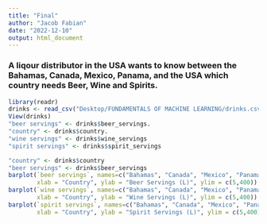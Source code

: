 ```yaml
---
title: "Final"
author: "Jacob Fabian"
date: "2022-12-10"
output: html_document
---
```

### A liqour distributor in the USA wants to know between the Bahamas, Canada, Mexico, Panama, and the USA which country needs Beer, Wine and Spirits.

```r
library(readr)
drinks <- read_csv("Desktop/FUNDAMENTALS OF MACHINE LEARNING/drinks.csv")
View(drinks)
"beer servings" <- drinks$beer_servings.
"country" <- drinks$country.
"wine servings" <- drinks$wine_servings
"spirit servings" <- drinks$spirit_servings
```
```r
"country" <- drinks$country
"beer servings" <- drinks$beer_servings
barplot(`beer servings`, names=c("Bahamas", "Canada", "Mexico", "Panama", "USA"),
        xlab = "Country", ylab = "Beer Servings (L)", ylim = c(5,400))
barplot(`wine servings`, names=c("Bahamas", "Canada", "Mexico", "Panama", "USA"),
        xlab = "Country", ylab = "Wine Servings (L)", ylim = c(5,400))
barplot(`spirit servings`, names=c("Bahamas", "Canada", "Mexico", "Panama", "USA"),
        xlab = "Country", ylab = "Spirit Servings (L)", ylim = c(5,400))
```